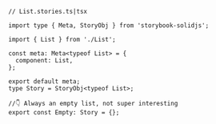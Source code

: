 ```tsx
// List.stories.ts|tsx

import type { Meta, StoryObj } from 'storybook-solidjs';

import { List } from './List';

const meta: Meta<typeof List> = {
  component: List,
};

export default meta;
type Story = StoryObj<typeof List>;

//👇 Always an empty list, not super interesting
export const Empty: Story = {};
```
